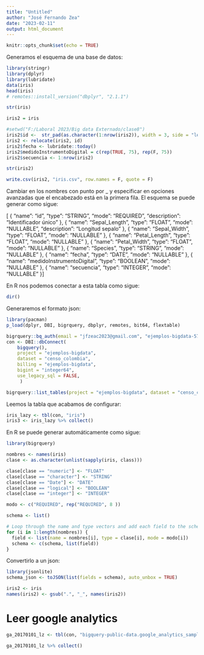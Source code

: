 ---
title: "Untitled"
author: "José Fernando Zea"
date: "2023-02-11"
output: html_document
---

```{r setup, include=FALSE}
knitr::opts_chunk$set(echo = TRUE)
```


Generamos el esquema de una base de datos:


```{r}
library(stringr)
library(dplyr)
library(lubridate)
data(iris)
head(iris)
# remotes::install_version("dbplyr", "2.1.1")
```


```{r}
str(iris)
```
```{r}
iris2 = iris
```

```{r}
#setwd("F:/Laboral 2023/Big data Externado/clase8")
iris2$id <-  str_pad(as.character(1:nrow(iris2)), width = 3, side = "left", pad = "0")
iris2 <- relocate(iris2, id)
iris2$fecha <- lubridate::today()
iris2$medidoInstrumentoDigital = c(rep(TRUE, 75), rep(F, 75))
iris2$secuencia <- 1:nrow(iris2)
```


```{r}
str(iris2)
```

```{r}
write.csv(iris2, "iris.csv", row.names = F, quote = F)
```

Cambiar en los nombres con punto por _ y especificar en opciones avanzadas que el encabezado está en la primera fila.
El esquema se puede generar como sigue:


[
  {
    "name": "id",
    "type": "STRING",
    "mode": "REQUIRED",
    "description": "Identificador único"
  },
  {
    "name": "Sepal_Length",
    "type": "FLOAT",
    "mode": "NULLABLE",
    "description": "Longitud sepalo"
  },
  {
    "name": "Sepal_Width",
    "type": "FLOAT",
    "mode": "NULLABLE"
  },
  {
    "name": "Petal_Length",
    "type": "FLOAT",
    "mode": "NULLABLE"
  },
  {
    "name": "Petal_Width",
    "type": "FLOAT",
    "mode": "NULLABLE"
  },
  {
    "name": "Species",
    "type": "STRING",
    "mode": "NULLABLE"
  },
  {
    "name": "fecha",
    "type": "DATE",
    "mode": "NULLABLE"
  },
  {
    "name": "medidoInstrumentoDigital",
    "type": "BOOLEAN",
    "mode": "NULLABLE"
  },
  {
    "name": "secuencia",
    "type": "INTEGER",
    "mode": "NULLABLE"
  }]
  
  
  
En R nos podemos conectar a esta tabla como sigue:

```{r}
dir()
```

Generaremos el formato json:

```{r}
library(pacman)
p_load(dplyr, DBI, bigrquery, dbplyr, remotes, bit64, flextable)

bigrquery::bq_auth(email = "jfzeac2023@gmail.com", "ejemplos-bigdata-57a6f9cbafe8.json")
con <- DBI::dbConnect(
    bigquery(),
    project = "ejemplos-bigdata",
    dataset = "censo_colombia",
    billing = "ejemplos-bigdata",
    bigint = "integer64",
    use_legacy_sql = FALSE,
     )

```


```{r}
bigrquery::list_tables(project = "ejemplos-bigdata", dataset = "censo_colombia")
```

Leemos la tabla que acabamos de configurar:

```{r}
iris_lazy <- tbl(con, "iris") 
iris3 <- iris_lazy %>% collect()
```


  
  En R se puede generar automáticamente como sigue:
  
```{r}
library(bigrquery)
```
  
  
```{r}
nombres <- names(iris)
clase <- as.character(unlist(sapply(iris, class))) 
```
  
```{r}
clase[clase == "numeric"] <- "FLOAT"
clase[clase == "character"] <- "STRING"
clase[clase == "Date"] <- "DATE"
clase[clase == "logical"] <- "BOOLEAN"
clase[clase == "integer"] <- "INTEGER"
```

```{r}
modo <- c("REQUIRED", rep("REQUIRED", 8 ))
```
  
  
```{r}
schema <- list()

# Loop through the name and type vectors and add each field to the schema list
for (i in 1:length(nombres)) {
  field <- list(name = nombres[i], type = clase[i], mode = modo[i])
  schema <- c(schema, list(field))
}
```
  
  
Convertirlo a un json:

```{r}
library(jsonlite)
schema_json <- toJSON(list(fields = schema), auto_unbox = TRUE)
```


```{r}
iris2 <- iris
names(iris2) <- gsub(".", "_", names(iris2))
```




# Leer google analytics

```{r}
ga_20170101_lz <- tbl(con, "bigquery-public-data.google_analytics_sample.ga_sessions_20170101")
```


```{r}
ga_20170101_lz %>% collect()
```

